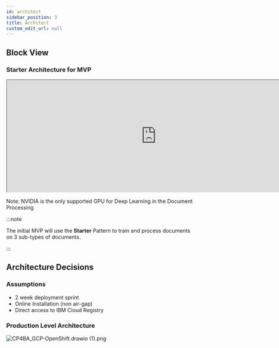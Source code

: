 ```yaml
---
id: architect
sidebar_position: 3
title: Architect
custom_edit_url: null
---
```



## Block View
### Starter Architecture for MVP
<iframe
  title="ADP"
  width="800"
  height="300"
  src="https://app.terrastruct.com/diagrams/1223319277">
</iframe>

Note: NVIDIA is the only supported GPU for Deep Learning in the Document Processing

:::note

The initial MVP will use the **Starter** Pattern to train and process documents on 3 sub-types of documents.

:::

## Architecture Decisions

### Assumptions
- 2 week deployment sprint
- Online Installation (non air-gap)
- Direct access to IBM Cloud Registry

### Production Level Architecture
![CP4BA_GCP-OpenShift.drawio (1).png](https://zenhub.ibm.com/images/58adc1fd5a3922f84995d86b/60e3d3c2-ddb5-4ffb-82ee-18a10e7dd11c)

